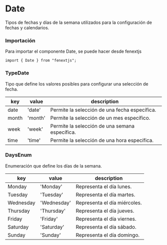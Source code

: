 # Date

Tipos de fechas y días de la semana utilizados para la configuración de fechas y calendarios.

### Importación

Para importar el componente Date, se puede hacer desde fenextjs

```tsx copy
import { Date } from "fenextjs";
```


### TypeDate

Tipo que define los valores posibles para configurar una selección de fecha.

| key | value | description |
| --- | --- | --- |
| date | 'date' | Permite la selección de una fecha específica. |
| month | 'month' | Permite la selección de un mes específico. |
| week | 'week' | Permite la selección de una semana específica. |
| time | 'time' | Permite la selección de una hora específica. |

### DaysEnum

Enumeración que define los días de la semana.

| key | value | description |
| --- | --- | --- |
| Monday | 'Monday' | Representa el día lunes. |
| Tuesday | 'Tuesday' | Representa el día martes. |
| Wednesday | 'Wednesday' | Representa el día miércoles. |
| Thursday | 'Thursday' | Representa el día jueves. |
| Friday | 'Friday' | Representa el día viernes. |
| Saturday | 'Saturday' | Representa el día sábado. |
| Sunday | 'Sunday' | Representa el día domingo. |
